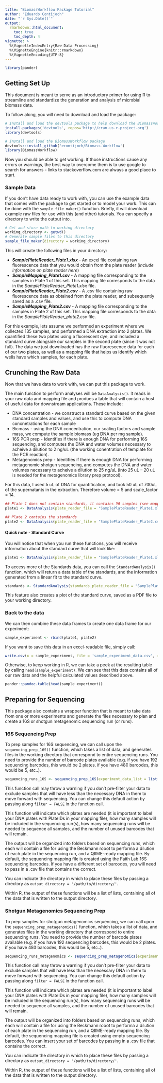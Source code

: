 ```yaml
---
title: "BiomassWorkflow Package Tutorial"
author: "Eduardo Contijoch"
date: "`r Sys.Date()`"
output: 
  rmarkdown::html_document:
    toc: true
    toc_depth: 4
vignette: >
  %\VignetteIndexEntry{Raw Data Processing}
  %\VignetteEngine{knitr::rmarkdown}
  %\VignetteEncoding{UTF-8}
---
```


```r
library(pander)
```
## Getting Set Up

This document is meant to serve as an introductory primer for using R to streamline and standardize the generation and analysis of microbial biomass data. 

To follow along, you will need to download and load the package:
```r
# Install and load the devtools package to help download the BiomassWorkflow package
install.packages('devtools', repos='http://cran.us.r-project.org')
library(devtools)

# Install and load the BiomassWorkflow package
devtools::install_github('econtijoch/Biomass-Workflow')
library(BiomassWorkflow)
```

Now you should be able to get working. If those instructions cause any errors or warnings, the best way to overcome them is to use google to search for answers - links to stackoverflow.com are always a good place to start.

### Sample Data
If you don't have data ready to work with, you can use the example data that comes with the package to get started or to model your work. This can be done with the `sample_file_maker()` function. Briefly, it will download example raw files for use with this (and other) tutorials. You can specify a directory to write the output into.

```r
# Get and store path to working directory
working_directory <- getwd()
# Generate sample files to this directory
sample_file_maker(directory = working_directory)
```



This will create the following files in your directory:

* ***SamplePlateReader_Plate1.xlsx*** - An excel file containing raw fluorescence data that you would obtain from the plate reader (*include information on plate reader here*)
* ***SampleMapping_Plate1.csv*** - A mapping file corresponding to the samples in Plate 1 of this set. This mapping file corresponds to the data in the *SamplePlateReader_Plate1.xlsx* file. 
* ***SamplePlateReader_Plate2.csv*** - A .csv file containing raw fluorescence data as obtained from the plate reader, and subsequently saved as a .csv file.
* ***SampleMapping_Plate2.csv*** - A mapping file corresponding to the samples in Plate 2 of this set. This mapping file corresponds to the data in the *SamplePlateReader_plate2.csv* file.

For this example, lets assume we performed an experiment where we collected 135 samples, and performed a DNA extraction into 2 plates. We quantified these two plates using a fluorescent dye, and included a standard curve alongside our samples in the second plate (since it was not full). The data we just downloaded has the raw fluorescence data for each of our two plates, as well as a mapping file that helps us identify which wells have which samples, for each plate.

## Crunching the Raw Data
Now that we have data to work with, we can put this package to work.

The main function to perform analyses will be `DataAnalysis()`. It reads in your raw data and mapping file and produes a table that will contain a host of useful data for downstream applications. These include:

* DNA concentration - we construct a standard curve based on the given standard samples and values, and use this to compute DNA concnetrations for each sample
* Biomass - using the DNA concentration, our scaling factors and sample mass, we compute the sample biomass (ug DNA per mg sample). 
* 16S PCR prep - Identifies if there is enough DNA for performing 16S sequencing, and computes the DNA and water volumes necessary to acheive a dilution to 2 ng/uL (the working conentration of template for the PCR reaction).
* Metagenomics prep - Identifies if there is enough DNA for performing metagenomic shotgun sequencing, and computes the DNA and water volumes necessary to acheive a dilution to 25 ng/uL (into 25 uL -- 20 uL is needed for the metagenomics library prep protocol).

For this data, I used 5 uL of DNA for quantification, and took 50 uL of 700uL of the supernatants in the extraction. Therefore volume = 5 and scale_factor = 14. 

```r

## Plate 1 does not contain standards, it contains 96 samples (see mapping file)
plate1 <- DataAnalysis(plate_reader_file = "SamplePlateReader_Plate1.xlsx" , mapping_csv_file = "SampleMapping_Plate1.csv", exp_id = "Sample_Experiment", volume = 5, scale_factor = 14, standards_plate_reader_file = "SamplePlateReader_Plate2.csv", standards_mapping_csv_file = "SampleMapping_Plate2.csv")

## Plate 2 contains the standards
plate2 <- DataAnalysis(plate_reader_file = "SamplePlateReader_Plate2.csv" , mapping_csv_file = "SampleMapping_Plate2.csv", exp_id = "Sample_Experiment",  volume = 5, scale_factor = 14)

```

#### Quick note - Standard Curve

You will notice that when you run these functions, you will receive information about the standard curve that will look like:


```r
plate1 <- DataAnalysis(plate_reader_file = "SamplePlateReader_Plate1.xlsx" , mapping_csv_file = "SampleMapping_Plate1.csv", exp_id = "Sample_Experiment", volume = 5, scale_factor = 14, standards_plate_reader_file = "SamplePlateReader_Plate2.csv", standards_mapping_csv_file = "SampleMapping_Plate2.csv")
```

To access more of the Standards data, you can call the `StandardAnalysis()` function, which will return a data table of the standards, and the information generated from a linear fit to the standard curve.

```r
standards <- StandardAnalysis(standards_plate_reader_file = "SamplePlateReader_Plate2.csv", standards_mapping_csv_file = "SampleMapping_Plate2.csv", exp_id = "Sample_Experiment")
```
 
This feature also creates a plot of the standard curve, saved as a PDF file to your working directory.

### Back to the data

We can then combine these data frames to create one data frame for our experiment:

```r
sample_experiment <- rbind(plate1, plate2)
```

If you want to save this data in an excel-readable file, simply call:

```r
write.csv(x = sample_experiment, file = 'sample_experiment_data.csv', row.names = F)
```

Otherwise, to keep working in R, we can take a peek at the resulting table by calling `head(sample_experiment)`. We can see that this data contains all of our raw data and the helpful calculated values described above. 


```r
pander::pandoc.table(head(sample_experiment))
```

## Preparing for Sequencing

This package also contains a wrapper function that is meant to take data from one or more experiments and generate the files necessary to plan and create a 16S or shotgun metagenomic sequencing run (or runs).

### 16S Sequencing Prep

To prep samples for 16S sequencing, we can call upon the `sequencing_prep_16S()` function, which takes a list of data, and generates files in the working directory that correspond to entire sequencing runs. You need to provide the number of barcode plates available (e.g. if you have 192 sequencing barcodes, this would be 2 plates. if you have 480 barcodes, this would be 5, etc..). 

```r
sequencing_runs_16S <- sequencing_prep_16S(experiment_data_list = list(sample_experiment), n_barcode_plates = 2)
```

This function call may throw a warning if you don't pre-filter your data to exclude samples that will have less than the necessary DNA in them to move forward with sequencing. You can change this default action by passing along `filter = FALSE` in the function call.

This function will indicate which plates are needed (it is important to label your DNA plates with PlateIDs in your mapping file), how many samples will be included in the sequencing run(s), how many sequencing runs will be needed to sequence all samples, and the number of unused barcodes that will remain.

The output will be organized into folders based on sequencing runs, which each will contain a file for using the Beckmann robot to performa a dilution of each plate in the sequencing run, and a QIIME-ready mapping file. By default, the sequencing mapping file is created using the Faith Lab 16S sequencing barcodes. If you have a different set of barcodes, you will need to pass in a .csv file that contains the correct. 

You can indicate the directory in which to place these files by passing a directory as `output_directory = '/path/to/directory/'`. 

Within R, the output of these functions will be a list of lists, containing all of the data that is written to the output directory.

### Shotgun Metagenomics Sequencing Prep

To prep samples for shotgun metagenomics sequencing, we can call upon the `sequencing_prep_metagenomics()` function, which takes a list of data, and generates files in the working directory that correspond to entire sequencing runs. You need to provide the number of barcode plates available (e.g. if you have 192 sequencing barcodes, this would be 2 plates. if you have 480 barcodes, this would be 5, etc..). 

```r
sequencing_runs_metagenomics <- sequencing_prep_metagenomics(experiment_data_list = list(sample_experiment), n_barcode_plates = 2)
```

This function call may throw a warning if you don't pre-filter your data to exclude samples that will have less than the necessary DNA in them to move forward with sequencing. You can change this default action by passing along `filter = FALSE` in the function call.

This function will indicate which plates are needed (it is important to label your DNA plates with PlateIDs in your mapping file), how many samples will be included in the sequencing run(s), how many sequencing runs will be needed to sequence all samples, and the number of unused barcodes that will remain.

The output will be organized into folders based on sequencing runs, which each will contain a file for using the Beckmann robot to performa a dilution of each plate in the sequencing run, and a QIIME-ready mapping file. By default, the sequencing mapping file is created using empty sequencing barcodes. You can insert your set of barcodes by passing in a .csv file that contains the correct. 

You can indicate the directory in which to place these files by passing a directory as `output_directory = '/path/to/directory/'`. 

Within R, the output of these functions will be a list of lists, containing all of the data that is written to the output directory.

